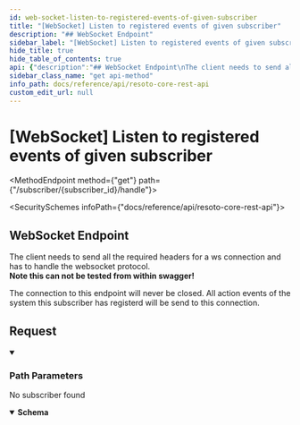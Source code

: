 ```yaml
---
id: web-socket-listen-to-registered-events-of-given-subscriber
title: "[WebSocket] Listen to registered events of given subscriber"
description: "## WebSocket Endpoint"
sidebar_label: "[WebSocket] Listen to registered events of given subscriber"
hide_title: true
hide_table_of_contents: true
api: {"description":"## WebSocket Endpoint\nThe client needs to send all the required headers for a ws connection\nand has to handle the websocket protocol.<br/>\n**Note this can not be tested from within swagger!**\n\nThe connection to this endpoint will never be closed.\nAll action events of the system this subscriber has registerd will be send to this\nconnection.\n","tags":["subscriptions"],"parameters":[{"name":"subscriber_id","in":"path","description":"The identifier of the subscriber","required":true,"schema":{"type":"string"}}],"responses":{"404":{"description":"No subscriber found","content":{"text/plain":{"schema":{"type":"string","example":"No subscriber with this id"}}}}},"method":"get","path":"/subscriber/{subscriber_id}/handle","servers":[{"url":"https://{host}:{port}","variables":{"host":{"default":"localhost"},"port":{"default":"8900"}}}],"info":{"title":"Resoto Core REST API","version":"V1"},"postman":{"name":"[WebSocket] Listen to registered events of given subscriber","description":{"content":"## WebSocket Endpoint\nThe client needs to send all the required headers for a ws connection\nand has to handle the websocket protocol.<br/>\n**Note this can not be tested from within swagger!**\n\nThe connection to this endpoint will never be closed.\nAll action events of the system this subscriber has registerd will be send to this\nconnection.\n","type":"text/plain"},"url":{"path":["subscriber",":subscriber_id","handle"],"host":["{{baseUrl}}"],"query":[],"variable":[{"disabled":false,"description":{"content":"(Required) The identifier of the subscriber","type":"text/plain"},"type":"any","value":"","key":"subscriber_id"}]},"header":[{"key":"Accept","value":"text/plain"}],"method":"GET"}}
sidebar_class_name: "get api-method"
info_path: docs/reference/api/resoto-core-rest-api
custom_edit_url: null
---
```



<h1 className={"openapi__heading"}>[WebSocket] Listen to registered events of given subscriber</h1>

<MethodEndpoint method={"get"} path={"/subscriber/{subscriber_id}/handle"}></MethodEndpoint>

<SecuritySchemes infoPath={"docs/reference/api/resoto-core-rest-api"}></SecuritySchemes>

## WebSocket Endpoint

The client needs to send all the required headers for a ws connection and has to handle the websocket protocol.<br/> **Note this can not be tested from within swagger!**

The connection to this endpoint will never be closed. All action events of the system this subscriber has registerd will be send to this connection.

## Request

<details style={{"marginBottom":"1rem"}} className={"openapi-markdown__details"} data-collapsed={false} open={true}><summary style={{}}><h3 className={"openapi-markdown__details-summary-header-params"}>Path Parameters</h3></summary><div><ul><ParamsItem className={"paramsItem"} param={{"name":"subscriber_id","in":"path","description":"The identifier of the subscriber","required":true,"schema":{"type":"string"}}}></ParamsItem></ul></div></details><div><div><ApiTabs><TabItem label={"404"} value={"404"}><div>

No subscriber found

</div><div><MimeTabs className={"openapi-tabs__mime"} schemaType={"response"}><TabItem label={"text/plain"} value={"text/plain"}><SchemaTabs className={"openapi-tabs__schema"}><TabItem label={"Schema"} value={"Schema"}><details style={{}} className={"openapi-markdown__details response"} data-collapsed={false} open={true}><summary style={{}} className={"openapi-markdown__details-summary-response"}><strong>Schema</strong></summary><div style={{"textAlign":"left","marginLeft":"1rem"}}></div><ul style={{"marginLeft":"1rem"}}><SchemaItem collapsible={false} name={"string"} required={false} schemaName={undefined} qualifierMessage={undefined} schema={{"type":"string","example":"No subscriber with this id"}}></SchemaItem></ul></details></TabItem></SchemaTabs></TabItem></MimeTabs></div></TabItem></ApiTabs></div></div>
